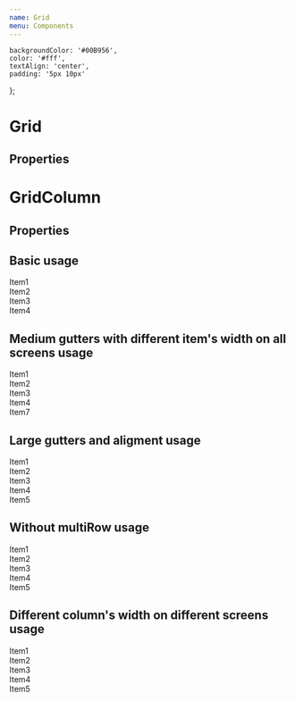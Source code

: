 ```yaml
---
name: Grid
menu: Components
---
```



    backgroundColor: '#00B956',
    color: '#fff',
    textAlign: 'center',
    padding: '5px 10px'
};

# Grid

## Properties

<PropsTable of={Grid} />

# GridColumn

## Properties

<PropsTable of={GridColumn} />

## Basic usage

<Playground>
    <Grid>
        <GridColumn><div style={itemView}>Item1</div></GridColumn>
        <GridColumn><div style={itemView}>Item2</div></GridColumn>
        <GridColumn><div style={itemView}>Item3</div></GridColumn>
        <GridColumn><div style={itemView}>Item4</div></GridColumn>
    </Grid>
</Playground>

## Medium gutters with different item's width on all screens usage

<Playground>
    <Grid guttersLeft="medium" guttersBottom="medium">
        <GridColumn all="5"><div style={itemView}>Item1</div></GridColumn>
        <GridColumn all="2"><div style={itemView}>Item2</div></GridColumn>
        <GridColumn all="1"><div style={itemView}>Item3</div></GridColumn>
        <GridColumn all="3"><div style={itemView}>Item4</div></GridColumn>
        <GridColumn all="12"><div style={itemView}>Item7</div></GridColumn>
    </Grid>
</Playground>

## Large gutters and aligment usage

<Playground>
    <Grid guttersLeft="large" guttersBottom="large" hAlign="between">
        <GridColumn all="6"><div style={itemView}>Item1</div></GridColumn>
        <GridColumn all="5"><div style={itemView}>Item2</div></GridColumn>
        <GridColumn all="4"><div style={itemView}>Item3</div></GridColumn>
        <GridColumn all="3"><div style={itemView}>Item4</div></GridColumn>
        <GridColumn all="2"><div style={itemView}>Item5</div></GridColumn>
    </Grid>
</Playground>

## Without multiRow usage

<Playground>
    <Grid guttersLeft="medium" multiRow={false}>
        <GridColumn all="12"><div style={itemView}>Item1</div></GridColumn>
        <GridColumn all="5"><div style={itemView}>Item2</div></GridColumn>
        <GridColumn all="5"><div style={itemView}>Item3</div></GridColumn>
        <GridColumn all="2"><div style={itemView}>Item4</div></GridColumn>
        <GridColumn all="2"><div style={itemView}>Item5</div></GridColumn>
    </Grid>
</Playground>

## Different column's width on different screens usage

<Playground>
    <Grid guttersLeft="medium" guttersBottom="medium">
        <GridColumn all="6" tablet="4" mobile="2"><div style={itemView}>Item1</div></GridColumn>
        <GridColumn all="5" wide="7" tablet="9" mobile="11"><div style={itemView}>Item2</div></GridColumn>
        <GridColumn all="4" tablet="3" desktop="4"><div style={itemView}>Item3</div></GridColumn>
        <GridColumn all="3" wide="12"><div style={itemView}>Item4</div></GridColumn>
        <GridColumn all="2"><div style={itemView}>Item5</div></GridColumn>
    </Grid>
</Playground>
